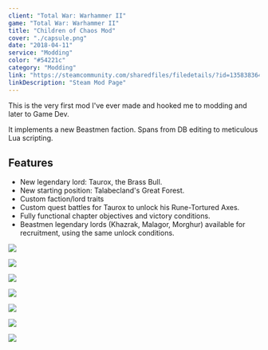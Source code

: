 ```yaml
---
client: "Total War: Warhammer II"
game: "Total War: Warhammer II"
title: "Children of Chaos Mod"
cover: "./capsule.png"
date: "2018-04-11"
service: "Modding"
color: "#54221c"
category: "Modding"
link: "https://steamcommunity.com/sharedfiles/filedetails/?id=1358383646"
linkDescription: "Steam Mod Page"
---
```


This is the very first mod I've ever made and hooked me to modding and later to Game Dev.

It implements a new Beastmen faction. Spans from DB editing to meticulous Lua scripting.

## Features

- New legendary lord: Taurox, the Brass Bull.
- New starting position: Talabecland's Great Forest.
- Custom faction/lord traits
- Custom quest battles for Taurox to unlock his Rune-Tortured Axes.
- Fully functional chapter objectives and victory conditions.
- Beastmen legendary lords (Khazrak, Malagor, Morghur) available for recruitment, using the same unlock conditions.

![](./capsule.png)

![](./faction_selection.png)

![](./campaign_map.png)

![](./quest_battle_intro.png)

![](./quest_item.png)

![](./skill_tree.png)

![](./victory_conditions.png)
